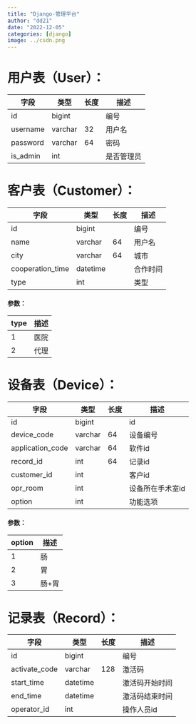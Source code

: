 ```yaml
---
title: "Django-管理平台"
author: "dd21"
date: "2022-12-05" 
categories: [django]
image: ../csdn.png
---
```




# 用户表（User）：
|字段|类型|长度|描述  |
|--|--|--|--|
| id |bigint| |编号 |
| username|varchar | 32 |用户名 |
| password|varchar|64|密码 |
| is_admin|int | |是否管理员|

# 客户表（Customer）：
|字段|类型|长度|描述  |
|--|--|--|--|
| id |bigint| |编号 |
| name|varchar | 64 |用户名 |
| city|varchar|64|城市 |
| cooperation_time|datetime | |合作时间|
| type|int | |类型|
#### 参数：
|type|描述  |
|--|--|
| 1 | 医院 |
| 2 | 代理 |
# 设备表（Device）：
|字段|类型|长度|描述  |
|--|--|--|--|
| id |bigint| |id |
| device_code|varchar | 64 |设备编号 |
| application_code|varchar | 64 |软件id |
| record_id|int|64|记录id|
| customer_id|int | |客户id|
| opr_room|int | |设备所在手术室id|
|option|int | |功能选项|
#### 参数：
|option|描述  |
|--|--|
| 1 | 肠 |
| 2 | 胃 |
| 3 | 肠+胃 |
# 记录表（Record）：
|字段|类型|长度|描述  |
|--|--|--|--|
| id |bigint| |编号 |
| activate_code|varchar | 128 |激活码 |
| start_time|datetime||激活码开始时间 |
|end_time|datetime | |激活码结束时间|
|operator_id|int | |操作人员id|





